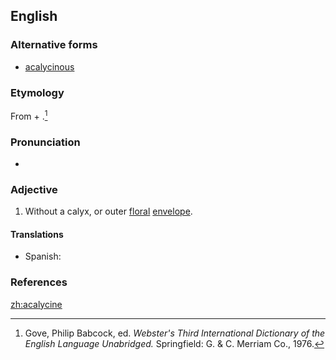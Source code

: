 ==English==

===Alternative forms===
* [[acalycinous]]

===Etymology===
From {{etyl|en}} {{term|a-||not|lang=en}} + {{etyl|la}} {{term|calyc||calyx|lang=la}}.<ref name=WI3>Gove, Philip Babcock, ed. ''Webster's Third International Dictionary of the English Language Unabridged.'' Springfield: G. & C. Merriam Co., 1976.</ref>

===Pronunciation===
* {{a|US}} {{IPA|/ˌeiˈkeɪ.lə.saɪn/|/ˌeiˈkæ.lə.saɪn/}}

===Adjective===
{{en-adj|-}}
# {{botany}} Without a calyx, or outer [[floral]] [[envelope]].

====Translations====
{{trans-top|without a calyx}}
* Spanish: {{t+|es|acalicino}}
{{trans-mid}}
{{trans-bottom}}

===References===
<references/>

[[zh:acalycine]]